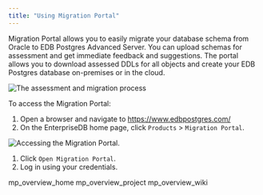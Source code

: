 ```yaml
---
title: "Using Migration Portal"
---
```


<div id="mp_using_portal" class="registered_link"></div>


Migration Portal allows you to easily migrate your database schema from Oracle to EDB Postgres Advanced Server. You can upload schemas for assessment and get immediate feedback and suggestions. The portal allows you to download assessed DDLs for all objects and create your EDB Postgres database on-premises or in the cloud.

![The assessment and migration process](../images/mp_using_portal.png)

To access the Migration Portal:

1.  Open a browser and navigate to <https://www.edbpostgres.com/>
2.  On the EnterpriseDB home page, click `Products` &gt; `Migration Portal`.

![Accessing the Migration Portal.](../images/mp_using_portal_accessing.png)

1.  Click `Open Migration Portal`.
2.  Log in using your credentials.

<div class="toctree" maxdepth="3">

mp\_overview\_home mp\_overview\_project mp\_overview\_wiki

</div>
